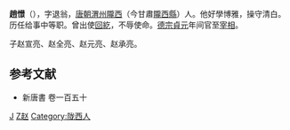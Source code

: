 '''趙憬'''（{{bd|736年||796年||catIdx=Zhao赵}}），字退翁，[[唐朝|唐朝]][[渭州|渭州]][[隴西|隴西]]（今甘肅[[隴西縣|隴西縣]]）人。他好學博雅，操守清白。历任给事中等职。曾出使[[回紇|回紇]]，不辱使命。[[唐德宗|德宗]][[貞元_(唐朝)|貞元]]年间官至[[宰相|宰相]]。

子赵宣亮、赵全亮、赵元亮、赵承亮。

==参考文献==
*新唐書 卷一百五十

[[Category:赵姓|J]]
[[Category:唐朝宰相|Z赵]]
[[Category:陇西人|Category:陇西人]]